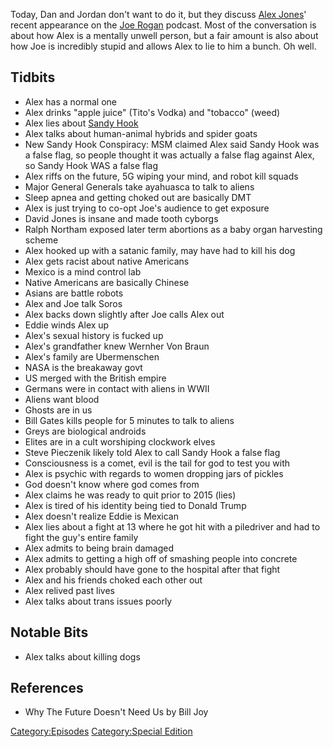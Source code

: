 {{DEFAULTSORT:
    #_EPISODE_0270:The Rogan Return
}}{{Episode
    | title           = The Rogan Return
    | caption         = Listen to this episode on [https://knowledgefight.libsyn.com/knowledge-fight-the-rogan-return Libsyn] [https://open.spotify.com/episode/2dT1dKYe0b23nQqVKaGO1F Spotify]
    | episodeNumber   = 270
    | length          = 04:42:40
    | airDate         = March 1, 2019
    | episodeType     = [[:Category:Special Edition|Special Edition]]
    | appearance      = [[Joe Rogan]], [[Eddie Bravo]], [[David Jones]], [[General Albert Stubblebine]], [[Nick Beggich/Begitsh]], [[Ralph Northam]], [[Wernher Von Braun]], [[Steve Pieczenik]], [[George Soros]], [[Bill Gates]]
    | previousEpisode = [[269: December 19, 2012]]
    | nextEpisode     = [[271: The Serpent Loves Word Games]]
}}

{{Stub}}

Today, Dan and Jordan don't want to do it, but they discuss [[Alex Jones]]' recent appearance on the [[Joe Rogan]] podcast. Most of the conversation is about how Alex is a mentally unwell person, but a fair amount is also about how Joe is incredibly stupid and allows Alex to lie to him a bunch. Oh well.

==Tidbits==

*Alex has a normal one
*Alex drinks "apple juice" (Tito's Vodka) and "tobacco" (weed)
*Alex lies about [[Sandy Hook]]
*Alex talks about human-animal hybrids and spider goats
*New Sandy Hook Conspiracy: MSM claimed Alex said Sandy Hook was a false flag, so people thought it was actually a false flag against Alex, so Sandy Hook WAS a false flag
*Alex riffs on the future, 5G wiping your mind, and robot kill squads
*Major General Generals take ayahuasca to talk to aliens
*Sleep apnea and getting choked out are basically DMT
*Alex is just trying to co-opt Joe's audience to get exposure
*David Jones is insane and made tooth cyborgs
*Ralph Northam exposed later term abortions as a baby organ harvesting scheme
*Alex hooked up with a satanic family, may have had to kill his dog
*Alex gets racist about native Americans
*Mexico is a mind control lab
*Native Americans are basically Chinese
*Asians are battle robots
*Alex and Joe talk Soros
*Alex backs down slightly after Joe calls Alex out
*Eddie winds Alex up
*Alex's sexual history is fucked up
*Alex's grandfather knew Wernher Von Braun
*Alex's family are Ubermenschen
*NASA is the breakaway govt
*US merged with the British empire
*Germans were in contact with aliens in WWII
*Aliens want blood
*Ghosts are in us
*Bill Gates kills people for 5 minutes to talk to aliens
*Greys are biological androids
*Elites are in a cult worshiping clockwork elves
*Steve Pieczenik likely told Alex to call Sandy Hook a false flag
*Consciousness is a comet, evil is the tail for god to test you with
*Alex is psychic with regards to women dropping jars of pickles
*God doesn't know where god comes from
*Alex claims he was ready to quit prior to 2015 (lies)
*Alex is tired of his identity being tied to Donald Trump
*Alex doesn't realize Eddie is Mexican
*Alex lies about a fight at 13 where he got hit with a piledriver and had to fight the guy's entire family
*Alex admits to being brain damaged
*Alex admits to getting a high off of smashing people into concrete
*Alex probably should have gone to the hospital after that fight
*Alex and his friends choked each other out
*Alex relived past lives
*Alex talks about trans issues poorly

==Notable Bits==

*Alex talks about killing dogs

==References==

*Why The Future Doesn't Need Us by Bill Joy

[[Category:Episodes]]
[[Category:Special Edition]]
